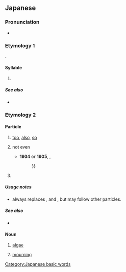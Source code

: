 {{character info/new}}
==Japanese==
{{stroke order|strokes=3}}

===Pronunciation===
* {{ja-pron}}

===Etymology 1===
{{ja-kana-mannyogana-etym}}.

====Syllable====
{{ja-syllable}}

# {{ja-kana-def}}

=====See also=====
* {{list:Hiragana/ja}}

===Etymology 2===

====Particle====
{{ja-pos|particle}}

# [[too]], [[also]], [[so]]
#: {{ja-usex|田中さんはビールを飲んでいる。スミスさん'''も'''飲んでいる。|たなか-さん は ビール を のんでいる。スミス-さん '''も''' のんでいる。|Tanaka is drinking beer. Smith is drinking it, '''too'''.}}
#: {{ja-usex|本日'''も'''ご来店くださいまして、ありがとうございます。|ほんじつ '''も''' ご-らいてん くださいまして、ありがとう ございます。|Thank you for [[visit|visiting]] our store today as well as other days.}}
#: {{ja-usex|私に'''も'''呉れた。|わたし に '''も''' くれた。|She gave some to me, '''too'''.}}
#: {{ja-usex|カクレンジャー'''も'''ハリケンジャー'''も'''ニンニンジャー'''も'''スーパー戦隊だ。|カクレンジャー '''も''' ハリケンジャー '''も''' ニンニンジャー '''も''' スーパー せんたい だ。|The Kakurangers, the Hurricanegers and the Ninningers are '''also''' Super Sentai.}}
# not even
#: {{ja-usex|箱の中には何'''も'''なかった。|はこ の なか に は なに '''も''' なかった。|The box was empty.|lit=Inside the box was '''not even''' anything.}}
#* '''1904''' or '''1905''', {{w2|ja|小林清親}}, [[:File:Forces_returning_2.jpg|{{lang|ja|百撰百笑}}]]
#*: {{ja-usex|露國の海陸軍は、日本軍に一度'''も'''勝つ事なく、…|^ろこく の かいりくぐん は、 ^にほんぐん に いちど '''も''' かつ こと なく、…|Russia's navy and army is, without winning against the Japanese army '''even''' once, {{...}}}}
# {{n-g|Inserted between {{m|ja|て|tr=te}} and a negative suffix for emphasis.}}
#: {{ja-usex|まさか[[事故]]に[[遭う]]とは[[思う|思って]]'''も'''いませんでした。|まさか じこ に あう と は おもって '''も''' いません でした。|Never in my wildest dreams would I have imagined that I would be in an accident.}}

=====Usage notes=====
* {{m|ja||も|tr=mo}} always replaces {{ja-r|は|rom=wa}}, {{ja-r|を}} and {{ja-r|が}}, but may follow other particles.

=====See also=====
* {{ja-r|で も}}

====Noun====
{{ja-noun}}

# {{ja-def|藻}} [[algae]]
# {{ja-def|喪}} [[mourning]]

[[Category:Japanese basic words]]